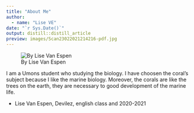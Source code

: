```yaml
---
title: "About Me"
author:
  - name: "Lise VE" 
date: "`r Sys.Date()`"
output: distill::distill_article
preview: images/Scan23022021214216-pdf.jpg
---
```


![By Lise Van Espen](images/Scan23022021214216-pdf.jpg)

  I am a Umons student who studying the biology. I have choosen the coral's subject because I like the marine biology. Moreover, the corals are like the trees on the earth, they are necessary to good development of the marine life.  

- Lise Van Espen, Devilez, english class and 2020-2021
